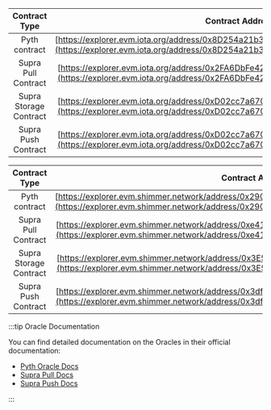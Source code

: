 
<Tabs groupId='network' queryString>
<TabItem value='iota' label='IOTA EVM'>

|     Contract Type      |                                                                           Contract Address                                                                           |
|:----------------------:|:--------------------------------------------------------------------------------------------------------------------------------------------------------------------:|
|     Pyth contract      | [https://explorer.evm.iota.org/address/0x8D254a21b3C86D32F7179855531CE99164721933](https://explorer.evm.iota.org/address/0x8D254a21b3C86D32F7179855531CE99164721933) |
|  Supra Pull Contract   | [https://explorer.evm.iota.org/address/0x2FA6DbFe4291136Cf272E1A3294362b6651e8517](https://explorer.evm.iota.org/address/0x2FA6DbFe4291136Cf272E1A3294362b6651e8517) |
| Supra Storage Contract | [https://explorer.evm.iota.org/address/0xD02cc7a670047b6b012556A88e275c685d25e0c9](https://explorer.evm.iota.org/address/0xD02cc7a670047b6b012556A88e275c685d25e0c9) |
|  Supra Push Contract   | [https://explorer.evm.iota.org/address/0xD02cc7a670047b6b012556A88e275c685d25e0c9](https://explorer.evm.iota.org/address/0xD02cc7a670047b6b012556A88e275c685d25e0c9) |

</TabItem>
<TabItem value='shimmer' label='ShimmerEVM'>

|     Contract Type      |                                                                           Contract Address                                                                           |
|:----------------------:|:--------------------------------------------------------------------------------------------------------------------------------------------------------------------:|
|     Pyth contract      | [https://explorer.evm.shimmer.network/address/0x290f23E4a034Db5237edCb5aA2D94Acb4DD19fD2](https://explorer.evm.shimmer.network/address/0x290f23E4a034Db5237edCb5aA2D94Acb4DD19fD2) |
|  Supra Pull Contract   | [https://explorer.evm.shimmer.network/address/0xe41444462709484272F54371F3f53bBF900Ec49E](https://explorer.evm.shimmer.network/address/0xe41444462709484272F54371F3f53bBF900Ec49E) |
| Supra Storage Contract | [https://explorer.evm.shimmer.network/address/0x3E5E89d14576cE9f20a8347aA682517fe65B4ACB](https://explorer.evm.shimmer.network/address/0x3E5E89d14576cE9f20a8347aA682517fe65B4ACB) |
|  Supra Push Contract   | [https://explorer.evm.shimmer.network/address/0x3df842b27c997cEc63160E79CB4398c82645A1c3](https://explorer.evm.shimmer.network/address/0x3df842b27c997cEc63160E79CB4398c82645A1c3) |

</TabItem>
</Tabs>

:::tip Oracle Documentation

You can find detailed documentation on the Oracles in their official documentation:

* [Pyth Oracle Docs](https://docs.pyth.network/price-feeds/contract-addresses/evm)
* [Supra Pull Docs](https://docs.supra.com/docs/data-feeds/pull-model)
* [Supra Push Docs](https://docs.supra.com/docs/data-feeds/decentralized)

:::
